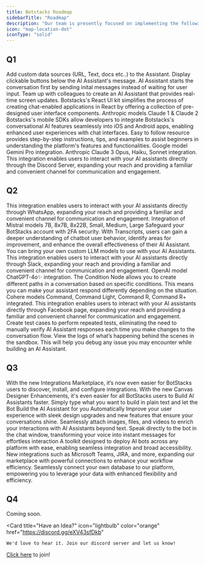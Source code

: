 ```yaml
---
title: Botstacks Roadmap
sidebarTitle: "Roadmap"
description: "Our team is presently focused on implementing the following features:"
icon: "map-location-dot"
iconType: "solid"
---
```


## Q1


<CardGroup cols={1}>

  <Card title="Custom Knowledge Base (Released)" icon="check" color="green">
    Add custom data sources (URL, Text, docs etc..) to the Assistant.
  </Card>

  <Card title="Canned Responses (Relased)" icon="check" color="green">
    Display clickable buttons below the AI Assistant's message.
  </Card>

  <Card title="Alternate Way to Start the Conversation (Released)" icon="check" color="green">
    AI Assistant starts the conversation first by sending inital messages instead of waiting for user input.
  </Card> 
  
  <Card title="AI Assistant Designer Collaboration (Relased)" icon="check" color="green">
    Team up with colleagues to create an AI Assistant that provides real-time screen updates.
  </Card>  

  <Card title="React UI Kit (Relased)" icon="check" color="green">
    Botstacks's React UI kit simplifies the process of creating chat-enabled applications in React by offering a collection of pre-designed user interface components.
  </Card>

  <Card title="Anthropic LLM Models (Relased)" icon="check" color="green">
    Anthropic models Claude 1 & Claude 2
  </Card>

  <Card title="Mobile SDKs (Relased)" icon="check" color="green">
    Botstacks's mobile SDKs allow developers to integrate Botstacks's conversational AI features seamlessly into iOS and Android apps, enabling enhanced user experiences with chat interfaces.
  </Card>

  <Card title="Guided Flow for Beginners (Relased)" icon="check" color="green">
    Easy to follow resource provides step-by-step instructions, tips, and examples to assist beginners in understanding the platform's features and functionalities.
  </Card>

  <Card title="Google LLM Model (Relased)" icon="check" color="green">
    Google model Gemini Pro integration. 
  </Card>

  <Card title="Anthropic LLM Models (Relased)" icon="check" color="green">
    Anthropic Claude 3 Opus, Haiku, Sonnet integration.
  </Card>

  <Card title="Discord Integration (Relased)" icon="check" color="green">
    This integration enables users to interact with your AI assistants directly through the Discord Server, expanding your reach and providing a familiar and convenient channel for communication and engagement.
  </Card>

</CardGroup>


## Q2


<CardGroup cols={1}>

  <Card title="WhatsApp Integration (Relased)" icon="check" color="green">
    This integration enables users to interact with your AI assistants directly through WhatsApp, expanding your reach and providing a familiar and convenient channel for communication and engagement.
  </Card>

  <Card title="Mistral LLM Models (Relased)" icon="check" color="green">
    Integration of Mistral models 7B, 8x7B, 8x22B, Small, Medium, Large 
  </Card>

  <Card title="2 Factor Authentication (Relased)" icon="check" color="green">
    Safeguard your BotStacks account with 2FA security.
  </Card>

  <Card title="Transcripts (Relased)" icon="check" color="green">
    With Transcripts, users can gain a deeper understanding of chatbot user behavior, identify areas for improvement, and enhance the overall effectiveness of their AI Assistant.
  </Card>

  <Card title="Bring Your Own Models (Relased)" icon="check" color="green">
    You can bring your own custom LLM models to use with your AI Assistants.
  </Card>

  <Card title="Slack Integration (Relased)" icon="check" color="green">
    This integration enables users to interact with your AI assistants directly through Slack, expanding your reach and providing a familiar and convenient channel for communication and engagement.
  </Card>

  <Card title="OpenAI LLM Models (Relased)" icon="check" color="green">
    OpenAI model ChatGPT-4o✨ integration. 
  </Card>

  <Card title="Condition Node (Relased)" icon="check" color="green">
    The Condition Node allows you to create different paths in a conversation based on specific conditions. This means you can make your assistant respond differently depending on the situation.
  </Card>

  <Card title="Cohere LLM Models (Relased)" icon="check" color="green">
    Cohere models Command, Command Light, Command R, Command R+ integrated.
  </Card>

  <Card title="Facebook Messenger Integration (Relased)" icon="check" color="green">
    This integration enables users to interact with your AI assistants directly through Facebook page, expanding your reach and providing a familiar and convenient channel for communication and engagement.
  </Card>

  <Card title="Assistant Test Suite (Relased)" icon="check" color="green">
    Create test cases to perform repeated tests, eliminating the need to manually verify AI Assistant responses each time you make changes to the conversation flow.
  </Card>

  <Card title="Sandbox Tracing (Relased)" icon="check" color="green">
    View the logs of what’s happening behind the scenes in the sandbox. This will help you debug any issue you may encounter while building an AI Assistant.
  </Card>

</CardGroup>

## Q3


<CardGroup cols={1}>

  <Card title="Integration Marketplace" icon="Sparkle">
  With the new Integrations Marketplace, it’s now even easier for BotStacks users to discover, install, and configure integrations.
  </Card>

  <Card title="Canvas Designer Enhancements" icon="Sparkle">
  With the new Canvas Designer Enhancements, it's even easier for all BotStacks users to Build AI Assistants faster.
  </Card>

  <Card title="Auto Bot Builder" icon="Sparkle">
  Simply type what you want to build in plain text and let the Bot Build the AI Assistant for you Automatically
  </Card>
  
  <Card title="Web Chat User Interface Additions" icon="Sparkle">
  Improve your user experience with sleek design upgrades and new features that ensure your conversations shine.

  </Card> 

  <Card title="Non Text Bot Inputs" icon="Sparkle">
  Seamlessly attach images, files, and videos to enrich your interactions with AI Assistants beyond text.
  </Card>

  <Card title="Speech To Text (STT)" icon="Sparkle">
  Speak directly to the bot in the chat window, transforming your voice into instant messages for effortless interaction
  </Card>

  <Card title="Multi-Platform AI Bot Launch" icon="Sparkle">
  A toolkit designed to deploy AI bots across any platform with ease, enabling seamless integration and broad accessibility.
  </Card>

  <Card title="Application Integrations for Marketplace" icon="Sparkle">
  New integrations such as Microsoft Teams, JIRA, and more, expanding our marketplace with powerful connections to enhance your workflow efficiency.
  </Card>

  <Card title="Custom Datbase Integration" icon="Sparkle">
  Seamlessly connect your own database to our platform, empowering you to leverage your data with enhanced flexibility and efficiency.
  </Card>
  
</CardGroup>

## Q4

Coming soon.
<br />

<Card 
  title="Have an Idea?" 
  icon="lightbulb" 
  color="orange" 
  href="https://discord.gg/eXV43sfDkb"
  >
    We'd love to hear it. Join our discord server and let us know! 
    
    
  [Click here](https://discord.com/invite/5kwyQCz3zZ) to join!
</Card>

